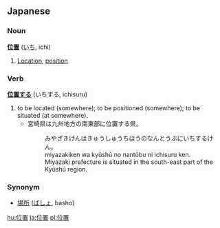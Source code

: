 == Japanese ==                                          

=== Noun ===
'''[[位]][[置]]''' ([[いち]], ichi)

# [[Location]], [[position]]

=== Verb ===
'''[[位置する]]''' (いちする, ichisuru)

# to be located (somewhere); to be positioned (somewhere); to be situated (at somewhere).
#* 宮崎県は九州地方の南東部に位置する県。
#*: みやざきけんはきゅうしゅうちほうのなんとうぶにいちするけん。
#*: miyazakiken wa kyūshū no nantōbu ni ichisuru ken.
#*: Miyazaki prefecture is situated in the south-east part of the Kyūshū region.

=== Synonym ===
* [[場所]] ([[ばしょ]], basho)

[[hu:位置]]
[[ja:位置]]
[[pl:位置]]